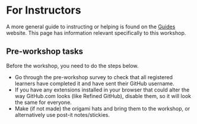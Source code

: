 # For Instructors

A more general guide to instructing or helping is found on the
[Guides](https://guides.rostools.org/) website. This page has
information relevant specifically to this workshop.

## Pre-workshop tasks

Before the workshop, you need to do the steps below.

-   Go through the pre-workshop survey to check that all registered
    learners have completed it and have sent their GitHub username.
-   If you have any extensions installed in your browser that could
    alter the way GitHub.com looks (like Refined GitHub), disable them,
    so it will look the same for everyone.
-   Make (if not made) the origami hats and bring them to the workshop,
    or alternatively use post-it notes/stickies.
